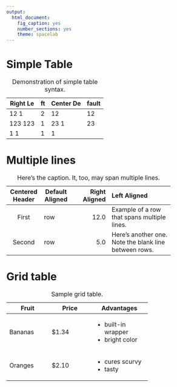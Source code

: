 ```yaml
---
output: 
  html_document: 
    fig_caption: yes
    number_sections: yes
    theme: spacelab
---
```


# Simple Table


Right     Left     Center     Default
-------     ------ ----------   -------
    12     12        12            12
123     123       123          123
1     1          1             1

Table:  Demonstration of simple table syntax.


# Multiple lines

-------------------------------------------------------------
 Centered   Default           Right Left
  Header    Aligned         Aligned Aligned
----------- ------- --------------- -------------------------
   First    row                12.0 Example of a row that
                                    spans multiple lines.

  Second    row                 5.0 Here's another one. Note
                                    the blank line between
                                    rows.
-------------------------------------------------------------

Table: Here's the caption. It, too, may span
multiple lines.


# Grid table
: Sample grid table.

+---------------+---------------+--------------------+
| Fruit         | Price         | Advantages         |
+===============+===============+====================+
| Bananas       | $1.34         | - built-in wrapper |
|               |               | - bright color     |
+---------------+---------------+--------------------+
| Oranges       | $2.10         | - cures scurvy     |
|               |               | - tasty            |
+---------------+---------------+--------------------+
